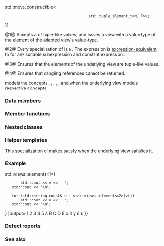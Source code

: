 {{cpp/ranges/view title|elements}}
{{cpp/ranges/elements_view/navbar}}
{{dcl begin}}
{{dcl header|ranges}}
{{dcl|num=1|since=c++20|1=
template&lt; ranges::input_range V, std::size_t N &gt;
    requires ranges::view&lt;V&gt; &amp;&amp;
             /*has-tuple-element*/&lt;ranges::range_value_t&lt;V&gt;, N&gt; &amp;&amp;
             /*has-tuple-element*/&lt;std::remove_reference_t&lt;
                                       ranges::range_reference_t&lt;V&gt;&gt;, N&gt; &amp;&amp;
             /*returnable-element*/&lt;ranges::range_reference_t&lt;V&gt;, N&gt;
class elements_view
    : public ranges::view_interface&lt;elements_view&lt;V, N&gt;&gt;;
}}
{{dcl|num=2|since=c++20|1=
namespace views {
    template&lt; std::size_t N &gt;
    constexpr /* unspecified */ elements = /* unspecified */;
}
}}
{{dcl h|Call signature}}
{{dcl|since=c++20|1=
template&lt; ranges::viewable_range R &gt;
    requires /* see below */
constexpr ranges::view auto elements&lt;N&gt;( R&amp;&amp; r );
}}
{{dcl h|Helper concepts}}
{{dcl rev multi|num=3
|notes1={{mark expos}}|dcl1=
template&lt; class T, std::size_t N &gt;
concept /*has-tuple-element*/ =
    requires(T t) {
        typename std::tuple_size&lt;T&gt;::type;
        requires N &lt; std::tuple_size_v&lt;T&gt;;
        typename std::tuple_element_t&lt;N, T&gt;;
        { std::get&lt;N&gt;(t) } -&gt; std::convertible_to&lt;
                                  const std::tuple_element_t&lt;N, T&gt;&amp;&gt;;
    };
|since2=c++23|notes2={{mark expos}}|dcl2=
template&lt; class T, std::size_t N &gt;
concept /*has-tuple-element*/ =
    /*tuple-like*/&lt;T&gt; &amp;&amp; N &lt; std::tuple_size_v&lt;T&gt;
}}
{{dcl|num=4|notes={{mark expos}}|1=
template&lt; class T, std::size_t N &gt;
concept returnable-element =
     std::is_reference_v&lt;T&gt; {{!!}} std::move_constructible&lt;
                                       std::tuple_element_t&lt;N, T&gt;&gt;;
}}
{{dcl end}}

@1@ Accepts a {{lconcept|view}} of tuple-like values, and issues a view with a value type of the {{tt|N}}{{sup|th}} element of the adapted view's value-type.

@2@ Every specialization of {{tt|views::elements}} is a {{named req|RangeAdaptorObject}}. The expression {{c|views::elements&lt;M&gt;(e)}} is [[cpp/language/expressions#Expression-equivalence|expression-equivalent]] to {{c|elements_view&lt;views::all_t&lt;decltype((e))&gt;, M&gt;{e}&lt;!----&gt;}} for any suitable subexpression {{c|e}} and constant expression {{c|M}}.

@3@ Ensures that the elements of the underlying view are tuple-like values{{rev inl|since=c++23|, see {{lti|cpp/utility/tuple/tuple-like}}}}.

@4@ Ensures that dangling references cannot be returned.

{{tt|elements_view}} models the concepts {{lconcept|random_access_range}}, {{lconcept|bidirectional_range}}, {{lconcept|forward_range}}, {{lconcept|input_range}}, {{lconcept|common_range}}, and {{lconcept|sized_range}} when the underlying view {{tt|V}} models respective concepts.

===Data members===
{{dsc begin}}
{{dsc hitem|Member name|Definition}}
{{dsc expos mem obj|base_|private=yes|the underlying (adapted) view of type {{tt|V}}}}
{{dsc end}}

===Member functions===
{{dsc begin}}
{{dsc inc|cpp/ranges/adaptor/dsc constructor|elements_view}}
{{dsc inc|cpp/ranges/adaptor/dsc base|elements_view}}
{{dsc inc|cpp/ranges/adaptor/dsc begin|elements_view}}
{{dsc inc|cpp/ranges/adaptor/dsc end|elements_view}}
{{dsc inc|cpp/ranges/adaptor/dsc size|elements_view|notes}}
{{cpp/ranges/view_interface/inherit|embedded=yes|size=yes|data=invalid}}
{{dsc end}}

===Nested classes===
{{dsc begin}}
{{dsc expos mem tclass|cpp/ranges/elements_view/iterator|the iterator type}}
{{dsc expos mem tclass|cpp/ranges/elements_view/sentinel|the sentinel type}}
{{dsc end}}

===Helper templates===
{{ddcl|since=c++20|1=
template&lt;class T, std::size_t N&gt;
constexpr bool enable_borrowed_range&lt;std::ranges::elements_view&lt;T, N&gt;&gt; =
    ranges::enable_borrowed_range&lt;T&gt;;
}}
This specialization of {{c/core|ranges::enable_borrowed_range}} makes {{tt|elements_view}} satisfy {{lconcept|borrowed_range}} when the underlying view satisfies it.

===Example===
{{example
|code=
#include &lt;iostream&gt;
#include &lt;ranges&gt;
#include &lt;string&gt;
#include &lt;tuple&gt;
#include &lt;vector&gt;

int main()
{
    const std::vector&lt;std::tuple&lt;int, char, std::string&gt;&gt; vt
    {
        {1, 'A', "α"},
        {2, 'B', "β"},
        {3, 'C', "γ"},
        {4, 'D', "δ"},
        {5, 'E', "ε"},
    };
    
    for (int const e : std::views::elements&lt;0&gt;(vt))
        std::cout &lt;&lt; e &lt;&lt; ' ';
    std::cout &lt;&lt; '\n';
    
    for (char const e : vt {{!}} std::views::elements&lt;1&gt;)
        std::cout &lt;&lt; e &lt;&lt; ' ';
    std::cout &lt;&lt; '\n';
    
    for (std::string const&amp; e : std::views::elements&lt;2&gt;(vt))
        std::cout &lt;&lt; e &lt;&lt; ' ';
    std::cout &lt;&lt; '\n';
}
|output=
1 2 3 4 5
A B C D E
α β γ δ ε
}}

===Defect reports===
{{dr list begin}}
{{dr list item|wg=lwg|dr=3494|std=C++20|before={{tt|elements_view}} was never a {{tt|borrowed_range}}|after=it is a {{tt|borrowed_range}}&lt;br&gt;if its underlying view is}}
{{dr list item|wg=lwg|dr=3502|std=C++20|before=dangling reference could be obtained from {{tt|elements_view}}|after=such usage is forbidden}}
{{dr list end}}

===See also===
{{dsc begin}}
{{dsc inc|cpp/ranges/dsc keys_view}}
{{dsc inc|cpp/ranges/dsc values_view}}
{{dsc inc|cpp/ranges/dsc zip_view}}
{{dsc inc|cpp/ranges/dsc zip_transform_view}}
{{dsc inc|cpp/numeric/valarray/dsc slice}}
{{dsc end}}

{{langlinks|de|es|fr|it|ja|pt|ru|zh}}